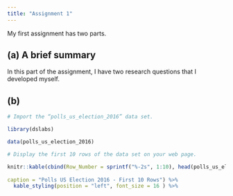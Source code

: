 ---
title: "Assignment 1"
---

My first assignment has two parts.

## (a) A brief summary

In this part of the assignment, I have two research questions that I developed myself.

## (b)

```{r}

# Import the “polls_us_election_2016” data set.

library(dslabs)

data(polls_us_election_2016)

# Display the first 10 rows of the data set on your web page.

knitr::kable(cbind(Row_Number = sprintf("%-2s", 1:10), head(polls_us_election_2016, 10)), 
             
caption = "Polls US Election 2016 - First 10 Rows") %>%
  kable_styling(position = "left", font_size = 16 ) %>%
  

```

